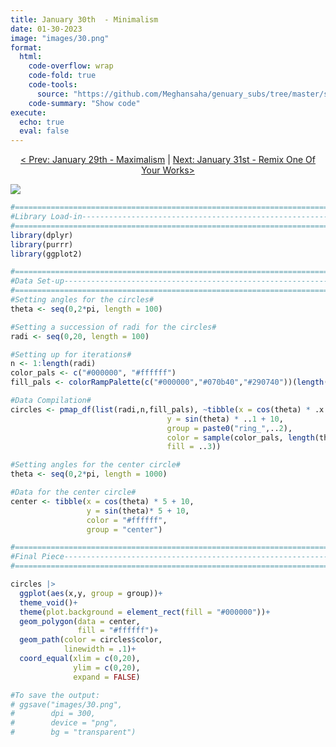 ```yaml
---
title: January 30th  - Minimalism
date: 01-30-2023
image: "images/30.png"
format:
  html:
    code-overflow: wrap
    code-fold: true
    code-tools:
      source: "https://github.com/Meghansaha/genuary_subs/tree/master/submissions/scripts/30_minimalism.R"
    code-summary: "Show code"
execute:
  echo: true
  eval: false
---
```


<center>[\< Prev: January 29th - Maximalism](day_29.qmd) \| [Next: January 31st - Remix One Of Your Works\>](day_31.qmd)</center>

![](images/30.png){fig-alt="A generative image of a white moon in a black night sky. The moon has simple circular lined patterns. The night sky has a similar circular pattern but in white." fig-align="center"}

```r
#=============================================================================#
#Library Load-in---------------------------------------------------------------
#=============================================================================#
library(dplyr)
library(purrr)
library(ggplot2)

#=============================================================================#
#Data Set-up-------------------------------------------------------------------
#=============================================================================#
#Setting angles for the circles#
theta <- seq(0,2*pi, length = 100)

#Setting a succession of radi for the circles#
radi <- seq(0,20, length = 100)

#Setting up for iterations#
n <- 1:length(radi)
color_pals <- c("#000000", "#ffffff")
fill_pals <- colorRampPalette(c("#000000","#070b40","#290740"))(length(radi))

#Data Compilation#
circles <- pmap_df(list(radi,n,fill_pals), ~tibble(x = cos(theta) * .x + 10,
                                   y = sin(theta) * ..1 + 10,
                                   group = paste0("ring_",..2),
                                   color = sample(color_pals, length(theta), replace = TRUE),
                                   fill = ..3))

#Setting angles for the center circle#
theta <- seq(0,2*pi, length = 1000)

#Data for the center circle#
center <- tibble(x = cos(theta) * 5 + 10,
                 y = sin(theta)* 5 + 10,
                 color = "#ffffff",
                 group = "center")

#=============================================================================#
#Final Piece-------------------------------------------------------------------
#=============================================================================#

circles |>
  ggplot(aes(x,y, group = group))+
  theme_void()+
  theme(plot.background = element_rect(fill = "#000000"))+
  geom_polygon(data = center, 
               fill = "#ffffff")+
  geom_path(color = circles$color,
            linewidth = .1)+
  coord_equal(xlim = c(0,20),
              ylim = c(0,20),
              expand = FALSE)

#To save the output:
# ggsave("images/30.png",
#        dpi = 300,
#        device = "png",
#        bg = "transparent")
```
